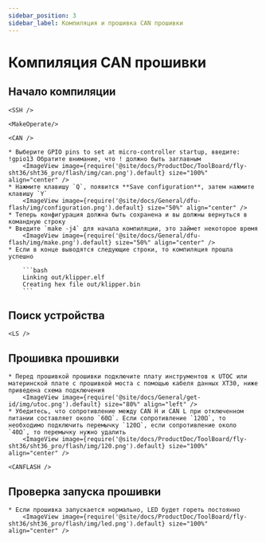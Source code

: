 ```yaml
---
sidebar_position: 3
sidebar_label: Компиляция и прошивка CAN прошивки
---
```




# Компиляция CAN прошивки

## Начало компиляции

    <SSH />

    <MakeOperate/>

    <CAN />

    * Выберите GPIO pins to set at micro-controller startup, введите: !gpio13 Обратите внимание, что ! должно быть заглавным
        <ImageView image={require('@site/docs/ProductDoc/ToolBoard/fly-sht36/sht36_pro/flash/img/can.png').default} size="100%" align="center" />
    * Нажмите клавишу `Q`, появится **Save configuration**, затем нажмите клавишу `Y`
        <ImageView image={require('@site/docs/General/dfu-flash/img/configuration.png').default} size="50%" align="center" />
    * Теперь конфигурация должна быть сохранена и вы должны вернуться в командную строку
    * Введите `make -j4` для начала компиляции, это займет некоторое время
        <ImageView image={require('@site/docs/General/dfu-flash/img/make.png').default} size="50%" align="center" />
    * Если в конце выводятся следующие строки, то компиляция прошла успешно

        ```bash
        Linking out/klipper.elf
        Creating hex file out/klipper.bin
        ```

## Поиск устройства

    <LS />


## Прошивка прошивки

    * Перед прошивкой прошивки подключите плату инструментов к UTOC или материнской плате с прошивкой моста с помощью кабеля данных XT30, ниже приведена схема подключения
        <ImageView image={require('@site/docs/General/get-id/img/utoc.png').default} size="80%" align="left" />
    * Убедитесь, что сопротивление между CAN H и CAN L при отключенном питании составляет около `60Ω`. Если сопротивление `120Ω`, то необходимо подключить перемычку `120Ω`, если сопротивление около `40Ω`, то перемычку нужно удалить
        <ImageView image={require('@site/docs/ProductDoc/ToolBoard/fly-sht36/sht36_pro/flash/img/120.png').default} size="100%" align="center" />

    <CANFLASH />

## Проверка запуска прошивки

    * Если прошивка запускается нормально, LED будет гореть постоянно
        <ImageView image={require('@site/docs/ProductDoc/ToolBoard/fly-sht36/sht36_pro/flash/img/led.png').default} size="100%" align="center" />

